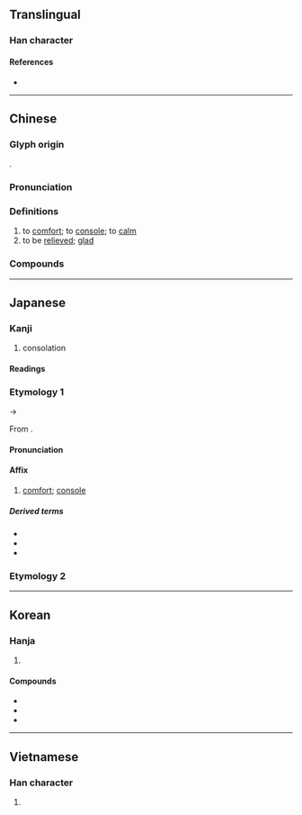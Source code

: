 {{character info}}
==Translingual==

===Han character===
{{Han char|rn=61|rad=心|as=11|sn=15|four=74330|canj=SIP,XSIP|ids=⿱尉心}}

====References====
* {{Han ref|kx=0400.030|dkj=11135|dj=0739.230|hdz=42343.150|uh=6170|ud=24944|bh=BCA2|bd=48290}}

----

==Chinese==
{{zh-forms|ss=尉|alt=}}

===Glyph origin===
{{Han etym}}
{{Han compound|尉|心|ls=psc|c1=p|c2=s}}.

===Pronunciation===
{{zh-pron
|m=wèi
|c=wai3
|h=pfs=vi
|mn=qz,tw,xm:ùi/zz:ùiⁿ
|mn-t=uê3
|mc=y
|oc=y
|cat=v,a
}}

===Definitions===
{{zh-hanzi}}

# to [[comfort]]; to [[console]]; to [[calm]]
# to be [[relieved]]; [[glad]]

===Compounds===
{{zh-der|存慰|慰留|慰勞|慰情勝無|慰安婦|慰問金|慰唁|慰勉|勸慰|弔慰|快慰|宣慰|慰藉|告慰|安慰|大慰|寬慰|慰問|慰安|撫慰|欣慰|自慰|聊以自慰|解慰}}

----

==Japanese==

===Kanji===
{{ja-kanji|grade=c|rs=心11}}

# consolation

====Readings====
{{ja-readings
|goon=い<ゐ
|kanon=い<ゐ
|kun=なぐさ-, なぐさ-む, なぐさ-み, なぐさ-める, なぐさめ-, なぐさ-め
}}

===Etymology 1===
{{ja-kanjitab|い|yomi=on}}
{{IPAchar|/wi/}} → {{IPAchar|/i/}}

From {{der|ja|ltc|sort=い|-}} {{ltc-l|慰}}.

====Pronunciation====
{{ja-pron|い|y=on}}

====Affix====
{{ja-pos|affix|い|hhira=ゐ}}

# [[comfort]]; [[console]]

=====Derived terms=====
{{der-top}}
* {{ja-r|慰%霊%碑|い%れい%ひ}}
* {{ja-r|慰%労|い%ろう}}
* {{ja-r|自%慰|じ%い}}
{{der-bottom}}

===Etymology 2===
{{ja-kanjitab|なぐさ|yomi=k}}
{{ja-see|なぐさ}}

----

==Korean==

===Hanja===
{{ko-hanja|위로하다|위로할|위}}

# {{hanja form of|위|[[consolation]]}}

====Compounds====
* {{ko-l|위로|[[recognition]] of one's [[service]]s|慰勞}}
* {{ko-l|위자료|[[consolation]] [[money]]; [[solatium]]; [[reparation]]; [[damages]]; [[settlement]]|慰藉料}}
* {{ko-l|자위|自慰}}

----

==Vietnamese==

===Han character===
{{vi-readings|reading=ủy, uý, ủi, ụy, ùy, ũy|rs=心11}}

# {{rfdef|vi|sort=心11}}